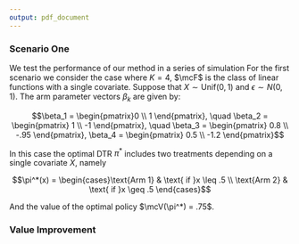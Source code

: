 ```yaml
---
output: pdf_document
---
```


### Scenario One
We test the performance of our method in a series of simulation For the first scenario we consider the case where $K = 4$, $\mcF$ is the class of linear functions with a single covariate. Suppose that $X \sim \text{Unif}(0, 1)$ and $\epsilon \sim N(0,1)$. The arm parameter vectors $\beta_k$ are given by: 

$$\beta_1 = \begin{pmatrix}0 \\ 1 \end{pmatrix}, \quad \beta_2 = \begin{pmatrix} 1 \\ -1 \end{pmatrix}, \quad \beta_3 = \begin{pmatrix} 0.8 \\ -.95 \end{pmatrix}, \beta_4 = \begin{pmatrix} 0.5 \\ -1.2 \end{pmatrix}$$

In this case the optimal DTR $\pi^*$ includes two treatments depending on a single covariate $X$, namely

$$\pi^*(x) = \begin{cases}\text{Arm 1} & \text{ if }x \leq .5 \\
\text{Arm 2} & \text{ if }x \geq .5
\end{cases}$$

And the value of the optimal policy $\mcV(\pi^*) = .75$. 

### Value Improvement

```{=latex}
\begin{table}[]
\centering
\begin{tabular}{@{}lllll@{}}
\toprule
$\Reg^{\text{pop}}(\widehat{\pi}_T)$ & \begin{tabular}[c]{@{}l@{}}ER\\ T = 100\end{tabular} & \begin{tabular}[c]{@{}l@{}}SR\\ T = 100\end{tabular} & \begin{tabular}[c]{@{}l@{}}ER\\ T = 800\end{tabular} & \begin{tabular}[c]{@{}l@{}}SR\\ T = 800\end{tabular} \\
\midrule 
1st Quartile             & 0.045                                                & 0.037                                                & 0.016                                                & 0.013                                                \\
Mean                     & 0.147                                                & 0.114                                                & 0.041                                                & 0.033                                                \\
Median                   & 0.10                                                 & 0.081                                               & 0.034                                                & 0.027                                                \\
3rd Quartile             & 0.188                                                & 0.147                                                & 0.059                                                & 0.048     \\                                       \bottomrule   
\end{tabular}
\caption{Scenario 1 - Expected Population Regret}
\label{fig:P1Sc1Reg}
\end{table}
```
